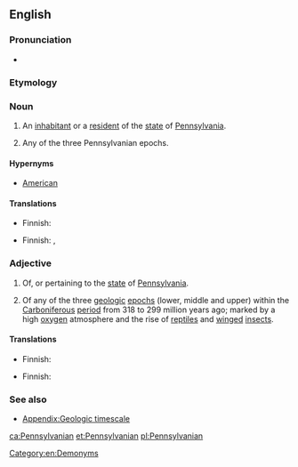 ==English==

===Pronunciation===
* {{rhymes|eɪniən}}

===Etymology===
{{suffix|Pennsylvania|an}}

===Noun===
{{en-noun}}

# An [[inhabitant]] or a [[resident]] of the [[state]] of [[Pennsylvania]].
# {{context|geology|lang=en}} Any of the three Pennsylvanian epochs.

====Hypernyms====
*[[American]]

====Translations====
{{trans-top|resident of Pennsylvania}}
* Finnish: {{t|fi|pennsylvanialainen}}
{{trans-mid}}
{{trans-bottom}}

{{trans-top|geology: Pennsylvanian epoch}}
* Finnish: {{t|fi|pennsylvanialaiskausi}}, {{t|fi|myöhäiskivihiilikausi}}
{{trans-mid}}
{{trans-bottom}}

===Adjective===
{{en-adj|-}}

# Of, or pertaining to the [[state]] of [[Pennsylvania]].
# {{context|geology|lang=en}} Of any of the three [[geologic]] [[epoch]]s (lower, middle and upper) within the [[Carboniferous]] [[period]] from 318 to 299 million years ago; marked by a high [[oxygen]] atmosphere and the rise of [[reptile]]s and [[winged]] [[insects]].

====Translations====
{{trans-top|of or pertaining to Pennsylvania}}
* Finnish: {{t|fi|pennsylvanialainen}}
{{trans-mid}}
{{trans-bottom}}

{{trans-top|geology: of a Pennsylvanian epoch}}
* Finnish: {{t|fi|myöhäiskivihiilikautinen}}
{{trans-mid}}
{{trans-bottom}}

===See also===
* [[Appendix:Geologic timescale]]

[[Category:en:Demonyms]]

[[ca:Pennsylvanian]]
[[et:Pennsylvanian]]
[[pl:Pennsylvanian]]